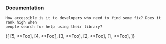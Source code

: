 
<Content>
    <h3 className="subtitle is-5">Documentation</h3>

    How accessible is it to developers who need to find some fix? Does it rank high when
    people search for help using their library?
</Content>

<Review>
    {[
        [5, <>Foo</>],
        [4, <>Foo</>],
        [3, <>Foo</>],
        [2, <>Foo</>],
        [1, <>Foo</>],
    ]}
</Review>